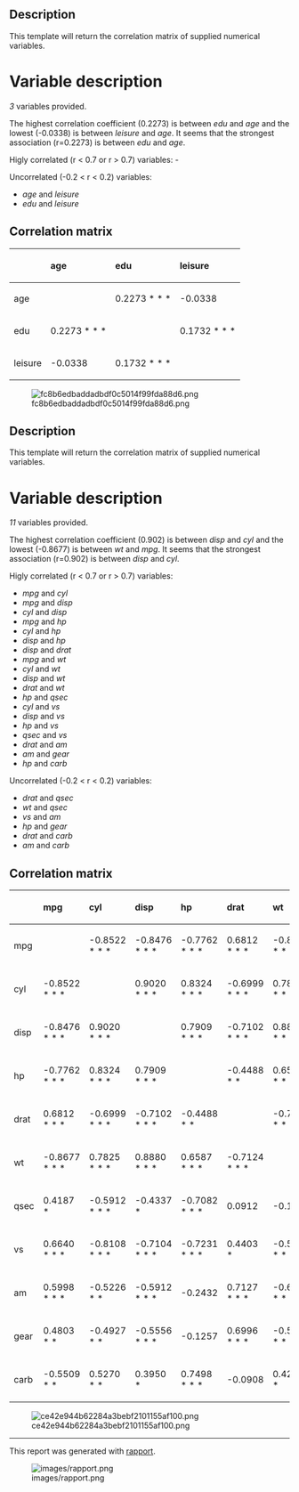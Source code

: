 == Description ==

This template will return the correlation matrix of supplied numerical variables.

= Variable description =

''3'' variables provided.

The highest correlation coefficient (0.2273) is between ''edu'' and ''age'' and the lowest (-0.0338) is between ''leisure'' and ''age''. It seems that the strongest association (r=0.2273) is between ''edu'' and ''age''.

Higly correlated (r &lt; 0.7 or r &gt; 0.7) variables: -

Uncorrelated (-0.2 &lt; r &lt; 0.2) variables:

* ''age'' and ''leisure''
* ''edu'' and ''leisure''

== Correlation matrix ==

<!-- endlist -->

<table>
<thead>
<tr class="header">
<th align="left"></th>
<th align="left">'''age'''</th>
<th align="left">'''edu'''</th>
<th align="left">'''leisure'''</th>
</tr>
</thead>
<tbody>
<tr class="odd">
<td align="left">age</td>
<td align="left"></td>
<td align="left">0.2273 * * *</td>
<td align="left">-0.0338</td>
</tr>
<tr class="even">
<td align="left">edu</td>
<td align="left">0.2273 * * *</td>
<td align="left"></td>
<td align="left">0.1732 * * *</td>
</tr>
<tr class="odd">
<td align="left">leisure</td>
<td align="left">-0.0338</td>
<td align="left">0.1732 * * *</td>
<td align="left"></td>
</tr>
</tbody>
</table>

[[Image:fc8b6edbaddadbdf0c5014f99fda88d6.png|frame|none]]

== Description ==

This template will return the correlation matrix of supplied numerical variables.

= Variable description =

''11'' variables provided.

The highest correlation coefficient (0.902) is between ''disp'' and ''cyl'' and the lowest (-0.8677) is between ''wt'' and ''mpg''. It seems that the strongest association (r=0.902) is between ''disp'' and ''cyl''.

Higly correlated (r &lt; 0.7 or r &gt; 0.7) variables:

* ''mpg'' and ''cyl''
* ''mpg'' and ''disp''
* ''cyl'' and ''disp''
* ''mpg'' and ''hp''
* ''cyl'' and ''hp''
* ''disp'' and ''hp''
* ''disp'' and ''drat''
* ''mpg'' and ''wt''
* ''cyl'' and ''wt''
* ''disp'' and ''wt''
* ''drat'' and ''wt''
* ''hp'' and ''qsec''
* ''cyl'' and ''vs''
* ''disp'' and ''vs''
* ''hp'' and ''vs''
* ''qsec'' and ''vs''
* ''drat'' and ''am''
* ''am'' and ''gear''
* ''hp'' and ''carb''

Uncorrelated (-0.2 &lt; r &lt; 0.2) variables:

* ''drat'' and ''qsec''
* ''wt'' and ''qsec''
* ''vs'' and ''am''
* ''hp'' and ''gear''
* ''drat'' and ''carb''
* ''am'' and ''carb''

== Correlation matrix ==

<!-- endlist -->

<table>
<thead>
<tr class="header">
<th align="left"></th>
<th align="left">'''mpg'''</th>
<th align="left">'''cyl'''</th>
<th align="left">'''disp'''</th>
<th align="left">'''hp'''</th>
<th align="left">'''drat'''</th>
<th align="left">'''wt'''</th>
<th align="left">'''qsec'''</th>
<th align="left">'''vs'''</th>
<th align="left">'''am'''</th>
<th align="left">'''gear'''</th>
<th align="left">'''carb'''</th>
</tr>
</thead>
<tbody>
<tr class="odd">
<td align="left">mpg</td>
<td align="left"></td>
<td align="left">-0.8522 * * *</td>
<td align="left">-0.8476 * * *</td>
<td align="left">-0.7762 * * *</td>
<td align="left">0.6812 * * *</td>
<td align="left">-0.8677 * * *</td>
<td align="left">0.4187 *</td>
<td align="left">0.6640 * * *</td>
<td align="left">0.5998 * * *</td>
<td align="left">0.4803 * *</td>
<td align="left">-0.5509 * *</td>
</tr>
<tr class="even">
<td align="left">cyl</td>
<td align="left">-0.8522 * * *</td>
<td align="left"></td>
<td align="left">0.9020 * * *</td>
<td align="left">0.8324 * * *</td>
<td align="left">-0.6999 * * *</td>
<td align="left">0.7825 * * *</td>
<td align="left">-0.5912 * * *</td>
<td align="left">-0.8108 * * *</td>
<td align="left">-0.5226 * *</td>
<td align="left">-0.4927 * *</td>
<td align="left">0.5270 * *</td>
</tr>
<tr class="odd">
<td align="left">disp</td>
<td align="left">-0.8476 * * *</td>
<td align="left">0.9020 * * *</td>
<td align="left"></td>
<td align="left">0.7909 * * *</td>
<td align="left">-0.7102 * * *</td>
<td align="left">0.8880 * * *</td>
<td align="left">-0.4337 *</td>
<td align="left">-0.7104 * * *</td>
<td align="left">-0.5912 * * *</td>
<td align="left">-0.5556 * * *</td>
<td align="left">0.3950 *</td>
</tr>
<tr class="even">
<td align="left">hp</td>
<td align="left">-0.7762 * * *</td>
<td align="left">0.8324 * * *</td>
<td align="left">0.7909 * * *</td>
<td align="left"></td>
<td align="left">-0.4488 * *</td>
<td align="left">0.6587 * * *</td>
<td align="left">-0.7082 * * *</td>
<td align="left">-0.7231 * * *</td>
<td align="left">-0.2432</td>
<td align="left">-0.1257</td>
<td align="left">0.7498 * * *</td>
</tr>
<tr class="odd">
<td align="left">drat</td>
<td align="left">0.6812 * * *</td>
<td align="left">-0.6999 * * *</td>
<td align="left">-0.7102 * * *</td>
<td align="left">-0.4488 * *</td>
<td align="left"></td>
<td align="left">-0.7124 * * *</td>
<td align="left">0.0912</td>
<td align="left">0.4403 *</td>
<td align="left">0.7127 * * *</td>
<td align="left">0.6996 * * *</td>
<td align="left">-0.0908</td>
</tr>
<tr class="even">
<td align="left">wt</td>
<td align="left">-0.8677 * * *</td>
<td align="left">0.7825 * * *</td>
<td align="left">0.8880 * * *</td>
<td align="left">0.6587 * * *</td>
<td align="left">-0.7124 * * *</td>
<td align="left"></td>
<td align="left">-0.1747</td>
<td align="left">-0.5549 * * *</td>
<td align="left">-0.6925 * * *</td>
<td align="left">-0.5833 * * *</td>
<td align="left">0.4276 *</td>
</tr>
<tr class="odd">
<td align="left">qsec</td>
<td align="left">0.4187 *</td>
<td align="left">-0.5912 * * *</td>
<td align="left">-0.4337 *</td>
<td align="left">-0.7082 * * *</td>
<td align="left">0.0912</td>
<td align="left">-0.1747</td>
<td align="left"></td>
<td align="left">0.7445 * * *</td>
<td align="left">-0.2299</td>
<td align="left">-0.2127</td>
<td align="left">-0.6562 * * *</td>
</tr>
<tr class="even">
<td align="left">vs</td>
<td align="left">0.6640 * * *</td>
<td align="left">-0.8108 * * *</td>
<td align="left">-0.7104 * * *</td>
<td align="left">-0.7231 * * *</td>
<td align="left">0.4403 *</td>
<td align="left">-0.5549 * * *</td>
<td align="left">0.7445 * * *</td>
<td align="left"></td>
<td align="left">0.1683</td>
<td align="left">0.2060</td>
<td align="left">-0.5696 * * *</td>
</tr>
<tr class="odd">
<td align="left">am</td>
<td align="left">0.5998 * * *</td>
<td align="left">-0.5226 * *</td>
<td align="left">-0.5912 * * *</td>
<td align="left">-0.2432</td>
<td align="left">0.7127 * * *</td>
<td align="left">-0.6925 * * *</td>
<td align="left">-0.2299</td>
<td align="left">0.1683</td>
<td align="left"></td>
<td align="left">0.7941 * * *</td>
<td align="left">0.0575</td>
</tr>
<tr class="even">
<td align="left">gear</td>
<td align="left">0.4803 * *</td>
<td align="left">-0.4927 * *</td>
<td align="left">-0.5556 * * *</td>
<td align="left">-0.1257</td>
<td align="left">0.6996 * * *</td>
<td align="left">-0.5833 * * *</td>
<td align="left">-0.2127</td>
<td align="left">0.2060</td>
<td align="left">0.7941 * * *</td>
<td align="left"></td>
<td align="left">0.2741</td>
</tr>
<tr class="odd">
<td align="left">carb</td>
<td align="left">-0.5509 * *</td>
<td align="left">0.5270 * *</td>
<td align="left">0.3950 *</td>
<td align="left">0.7498 * * *</td>
<td align="left">-0.0908</td>
<td align="left">0.4276 *</td>
<td align="left">-0.6562 * * *</td>
<td align="left">-0.5696 * * *</td>
<td align="left">0.0575</td>
<td align="left">0.2741</td>
<td align="left"></td>
</tr>
</tbody>
</table>

[[Image:ce42e944b62284a3bebf2101155af100.png|frame|none]]


-----

This report was generated with [http://rapport-package.info/ rapport].

[[Image:images/rapport.png|frame|none]]
